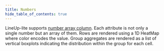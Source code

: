 ```yaml
---
title: Numbers
hide_table_of_contents: true
---
```


LineUp-lite supports [number array column](/docs/components/numbers).
Each attribute is not only a single number but an array of them.
Rows are rendered using a 1D HeatMap where color encodes the value.
Group aggregates are rendered as a list of vertical boxplots indicating the distribution within the group for each cell.


<CodeSandboxExample name="numbers" />
